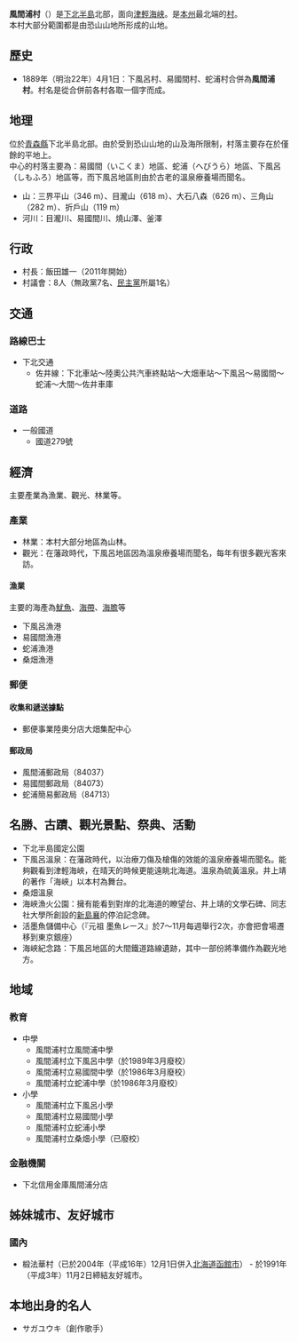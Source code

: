 {{日本町村|
自治體名=風間浦|
町村=村|
圖像=[[File:Shimoburo_Onsen_town_2.JPG|240px]]|
圖像說明=[[下風呂溫泉|下風呂溫泉]]街|
町村章=[[File:Emblem_of_Kazamaura,_Aomori.svg|100px]]|
日文原名=風間浦村|
平假名=かざまうらむら|
羅馬字拼音=Kazamaura-mura|
都道府縣=青森縣|
支廳=|
郡=下北郡|
編號=02425-2|
面積=69.60|
邊界未定=|
人口=2,148|
統計時間= 2014年12月1日|
自治體=[[陸奧市|陸奧市]]、[[下北郡|下北郡]][[大間町|大間町]]|
樹=[[日本扁柏|日本扁柏]]|
花=[[玫瑰|玫瑰]]|
鳥=[[海鷗|海鷗]]|
其他象徵物=|
其他象徵=|
郵遞區號=039-4502|
所在地=下北郡風間浦村大字易国間字大川目28-5<br>[[File:Kazamauramura-yakuba.JPG|250px]]|
電話號碼=175-35-2111|
外部連結=http://www.kazamaura.jp/|
經度=|
緯度=|
地圖=|
註記=
}}
'''風間浦村'''（{{jpn|j=風間浦村|hg=かざまうらむら|rm=Kazamaura mura|f=y}}）是[[下北半島|下北半島]]北部，面向[[津輕海峡|津輕海峡]]。是[[本州|本州]]最北端的[[村|村]]。<br />

本村大部分範圍都是由恐山山地所形成的山地。

== 歷史 ==
* 1889年（明治22年）4月1日：下風呂村、易國間村、蛇浦村合併為'''風間浦村'''。村名是從合併前各村各取一個字而成。

== 地理 ==
位於[[青森縣|青森縣]]下北半島北部。由於受到恐山山地的山及海所限制，村落主要存在於僅餘的平地上。<br />
中心的村落主要為：易國間（いこくま）地區、蛇浦（へびうら）地區、下風呂（しもふろ）地區等，而下風呂地區則由於古老的溫泉療養場而聞名。
* 山：三界平山（346 m）、目瀧山（618 m）、大石八森（626 m）、三角山（282 m）、折戶山（119 m）
* 河川：目瀧川、易國間川、燒山澤、釜澤

== 行政 ==
* 村長：飯田雄一（2011年開始）
* 村議會：8人（無政黨7名、[[民主黨_(日本1996年)|民主黨]]所屬1名）

== 交通 ==
=== 路線巴士 ===
* 下北交通
** 佐井線：下北車站～陸奧公共汽車終點站～大畑車站～下風呂～易國間～蛇浦～大間～佐井車庫
=== 道路 ===
* 一般國道
** 國道279號

== 經濟 ==
主要產業為漁業、觀光、林業等。
=== 產業 ===
* 林業：本村大部分地區為山林。
* 觀光：在藩政時代，下風呂地區因為溫泉療養場而聞名，每年有很多觀光客來訪。
==== 漁業 ====
主要的海產為[[魷魚|魷魚]]、[[海帶|海帶]]、[[海膽|海膽]]等
* 下風呂漁港
* 易國間漁港
* 蛇浦漁港
* 桑畑漁港
=== 郵便 ===
==== 收集和遞送據點 ====
* 郵便事業陸奧分店大畑集配中心
==== 郵政局 ====
* 風間浦郵政局（84037）
* 易國間郵政局（84073）
* 蛇浦簡易郵政局（84713）

== 名勝、古蹟、觀光景點、祭典、活動 ==
* 下北半島國定公園
* 下風呂溫泉：在藩政時代，以治療刀傷及槍傷的效能的溫泉療養場而聞名。能夠觀看到津輕海峽，在晴天的時候更能遠眺北海道。溫泉為硫黃溫泉。井上靖的著作「海峽」以本村為舞台。
* 桑畑溫泉
* 海峽漁火公園：擁有能看到對岸的北海道的瞭望台、井上靖的文學石碑、同志社大學所創設的[[新島襄|新島襄]]的停泊記念碑。
* 活墨魚儲備中心（『元祖 墨魚レース』於7～11月每週舉行2次，亦會把會場遷移到東京銀座）
* 海峽紀念路：下風呂地區的大間鐵道路線遺跡，其中一部份將準備作為觀光地方。

== 地域 ==
=== 教育 ===
* 中學
** 風間浦村立風間浦中學
** 風間浦村立下風呂中學（於1989年3月廢校）
** 風間浦村立易國間中學（於1986年3月廢校）
** 風間浦村立蛇浦中學（於1986年3月廢校）
* 小學
** 風間浦村立下風呂小學
** 風間浦村立易國間小學
** 風間浦村立蛇浦小學
** 風間浦村立桑畑小學（已廢校）
=== 金融機關 ===
* 下北信用金庫風間浦分店

== 姊妹城市、友好城市 ==
=== 國內 ===
* 椴法華村（已於2004年（平成16年）12月1日併入[[北海道|北海道]][[函館市|函館市]]） - 於1991年（平成3年）11月2日締結友好城市。

== 本地出身的名人 ==
* サガユウキ（創作歌手）

{{青森縣}}{{Authority control}}